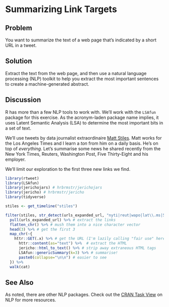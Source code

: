 # Summarizing Link Targets 

## Problem

You want to summarize the text of a web page that’s indicated by a short URL in a tweet.

## Solution

Extract the text from the web page, and then use a natural language processing (NLP) toolkit to help you extract the most important sentences to create a machine-generated abstract.

## Discussion

R has more than a few NLP tools to work with. We'll work with the `LSAfun` package for this exercise. As the acronym-laden package name implies, it uses  Latent Semantic Analysis (LSA) to determine the most important bits in a set of text.

We'll use tweets by data journalist extraordinaire [Matt Stiles](https://twitter.com/stiles). Matt works for the Los Angeles Times and I learn a _ton_ from him on a daily basis. He's on top of _everything_. Let's summarise some news he shared recently from the New York Times, Reuters, Washington Post, Five Thirty-Eight and his employer. 

We'll limit our exploration to the first three new links we find.

```r
library(rtweet)
library(LSAfun)
library(jerichojars) # hrbrmstr/jerichojars
library(jericho) # hrbrmstr/jericho
library(tidyverse)
```
```r
stiles <- get_timeline("stiles")

filter(stiles, str_detect(urls_expanded_url, "nyti|reut|wapo|lat\\.ms|53ei")) %>%  # only get tweets with news links
  pull(urls_expanded_url) %>% # extract the links
  flatten_chr() %>% # mush them into a nice character vector
  head(3) %>% # get the first 3
  map_chr(~{
    httr::GET(.x) %>% # get the URL (I'm lazily calling "fair use" here vs check robots.txt since I'm suggesting you do this for your benefit vs profit)
      httr::content(as="text") %>%  # extract the HTML
      jericho::html_to_text() %>% # strip away extraneous HTML tags
      LSAfun::genericSummary(k=3) %>% # summarise!
      paste0(collapse="\n\n") # easier to see
  }) %>%
  walk(cat)
```

## See Also

As noted, there are other NLP packages. Check out the [CRAN Task View](https://cran.r-project.org/web/views/NaturalLanguageProcessing.html) on NLP for more resources.
